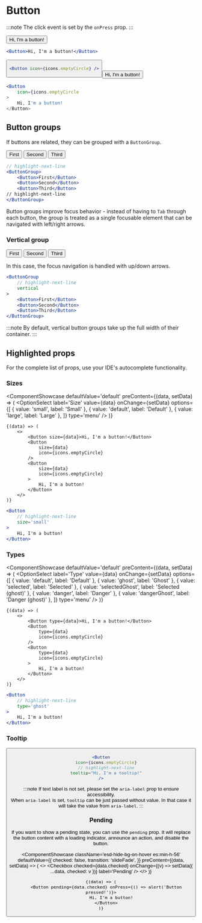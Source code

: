 # Button


:::note
The click event is set by the `onPress` prop.
:::

<ComponentShowcase>
	<Button>Hi, I'm a button!</Button>
</ComponentShowcase>

```jsx
<Button>Hi, I'm a button!</Button>
```

<ComponentShowcase>
	<Button icon={icons.emptyCircle} />
</ComponentShowcase>

```jsx
<Button icon={icons.emptyCircle} />
```

<ComponentShowcase>
	<Button icon={icons.emptyCircle}>Hi, I'm a button!</Button>
</ComponentShowcase>

```jsx
<Button
	icon={icons.emptyCircle
>
	Hi, I'm a button!
</Button>
```

## Button groups

If buttons are related, they can be grouped with a `ButtonGroup`.

<ComponentShowcase>
	<ButtonGroup>
		<Button>First</Button>
		<Button>Second</Button>
		<Button>Third</Button>
	</ButtonGroup>
</ComponentShowcase>

```jsx
// highlight-next-line
<ButtonGroup>
	<Button>First</Button>
	<Button>Second</Button>
	<Button>Third</Button>
// highlight-next-line
</ButtonGroup>
```

Button groups improve focus behavior - instead of having to `Tab` through each button,
the group is treated as a single focusable element that can be navigated with left/right arrows.

### Vertical group

<ComponentShowcase>
	<ButtonGroup vertical>
		<Button>First</Button>
		<Button>Second</Button>
		<Button>Third</Button>
	</ButtonGroup>
</ComponentShowcase>

In this case, the focus navigation is handled with up/down arrows.

```jsx
<ButtonGroup
	// highlight-next-line
	vertical
>
	<Button>First</Button>
	<Button>Second</Button>
	<Button>Third</Button>
</ButtonGroup>
```

:::note
By default, vertical button groups take up the full width of their container.
:::

## Highlighted props

For the complete list of props, use your IDE's autocomplete functionality.

### Sizes

<ComponentShowcase
	defaultValue='default'
	preContent={(data, setData) => (
		<OptionSelect
			label='Size'
			value={data}
			onChange={setData}
			options={[
				{ value: 'small', label: 'Small' },
				{ value: 'default', label: 'Default' },
				{ value: 'large', label: 'Large' },
			]}
			type='menu'
		/>
	)}
>
	{(data) => (
		<>
			<Button size={data}>Hi, I'm a button!</Button>
			<Button
				size={data}
				icon={icons.emptyCircle}
			/>
			<Button
				size={data}
				icon={icons.emptyCircle}
			>
				Hi, I'm a button!
			</Button>
		</>
	)}
</ComponentShowcase>

```jsx
<Button
	// highlight-next-line
	size='small'
>
	Hi, I'm a button!
</Button>
```

### Types

<ComponentShowcase
	defaultValue='default'
	preContent={(data, setData) => (
		<OptionSelect
			label='Type'
			value={data}
			onChange={setData}
			options={[
				{ value: 'default', label: 'Default' },
				{ value: 'ghost', label: 'Ghost' },
				{ value: 'selected', label: 'Selected' },
				{ value: 'selectedGhost', label: 'Selected (ghost)' },
				{ value: 'danger', label: 'Danger' },
				{ value: 'dangerGhost', label: 'Danger (ghost)' },
			]}
			type='menu'
		/>
	)}
>
	{(data) => (
		<>
			<Button type={data}>Hi, I'm a button!</Button>
			<Button
				type={data}
				icon={icons.emptyCircle}
			/>
			<Button
				type={data}
				icon={icons.emptyCircle}
			>
				Hi, I'm a button!
			</Button>
		</>
	)}
</ComponentShowcase>

```jsx
<Button
	// highlight-next-line
	type='ghost'
>
	Hi, I'm a button!
</Button>
```

### Tooltip

<ComponentShowcase>
	<Button
		icon={icons.emptyCircle}
		tooltip="Hi, I'm a tooltip!"
	/>
</ComponentShowcase>

```jsx
<Button
	icon={icons.emptyCircle}
	// highlight-next-line
	tooltip="Hi, I'm a tooltip!"
/>
```

:::note
If text label is not set, please set the `aria-label` prop to ensure accessibility.
<br />
When `aria-label` is set, `tooltip` can be just passed without value. In that case it will take the value from `aria-label`.
:::

### Pending

If you want to show a pending state, you can use the `pending` prop.
It will replace the button content with a loading indicator, announce an action, and disable the button.

<ComponentShowcase
	className='esd-hide-bg-on-hover es:min-h-56'
	defaultValue={{
		checked: false,
		transition: 'slideFade',
	}}
	preContent={(data, setData) => (
		<>
			<Checkbox
				checked={data.checked}
				onChange={(v) => setData({ ...data, checked: v })}
				label='Pending'
			/>
		</>
	)}
>
	{(data) => (
		<Button pending={data.checked} onPress={() => alert('Button pressed!')}>
			Hi, I'm a button!
		</Button>
	)}
</ComponentShowcase>
